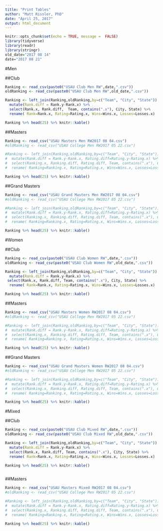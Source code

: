---
title: "Print Tables"
author: "Matt Rissler, PhD"
date: "April 25, 2017"
output: html_document
---

```{r setup, include=FALSE}
knitr::opts_chunk$set(echo = TRUE, message =  FALSE)
library(tidyverse)
library(readr)
library(stringr)
old_date="2017 08 14"
date="2017 08 21"
```

#Men

##Club

```{r MenClub, echo=FALSE, results="asis"}
Ranking <- read_csv(paste0("USAU Club Men RW",date,".csv"))
oldRanking <- read_csv(paste0("USAU Club Men RW",old_date,".csv"))

Ranking <- left_join(Ranking,oldRanking,by=c("Team", "City", "State")) %>% 
  mutate(Rank.diff = Rank.y-Rank.x) %>%
  select(Rank.x, Rank.diff,  Team, contains(".x"), City, State) %>%
  rename( Rank=Rank.x, Rating=Rating.x, Wins=Wins.x, Losses=Losses.x)

Ranking %>% head(25) %>% knitr::kable()

```

##Masters
```{r MenD3, results='asis', echo=FALSE}
Ranking <- read_csv("USAU Masters Men RW2017 08 04.csv")
#oldRanking <- read_csv("USAU College Men RW2017 05 22.csv")

#Ranking <- left_join(Ranking,oldRanking,by=c("Team", "City", "State")) %>% 
#  mutate(Rank.diff = Rank.y-Rank.x, Rating.diff=Rating.y-Rating.x) %>%
#  select(Ranking.x, Ranking.diff, Rating.diff, Team, contains(".x"), City, State) %>%
#  rename( Ranking=Ranking.x, Rating=Rating.x, Wins=Wins.x, Losses=Losses.x)

Ranking %>% head(25) %>% knitr::kable()
```


##Grand Masters

```{r Men GM, results='asis', echo=FALSE}
Ranking <- read_csv("USAU Grand Masters Men RW2017 08 04.csv")
#oldRanking <- read_csv("USAU College Men RW2017 05 22.csv")

#Ranking <- left_join(Ranking,oldRanking,by=c("Team", "City", "State")) %>% 
#  mutate(Rank.diff = Rank.y-Rank.x, Rating.diff=Rating.y-Rating.x) %>%
#  select(Ranking.x, Ranking.diff, Rating.diff, Team, contains(".x"), City, State) %>%
#  rename( Ranking=Ranking.x, Rating=Rating.x, Wins=Wins.x, Losses=Losses.x)

Ranking %>% head(25) %>% knitr::kable()

```


#Women

##Club



```{r WomenClub, echo=FALSE, results="asis"}
Ranking <- read_csv(paste0("USAU Club Women RW",date,".csv"))
oldRanking <- read_csv(paste0("USAU Club Women RW",old_date,".csv"))

Ranking <- left_join(Ranking,oldRanking,by=c("Team", "City", "State")) %>% 
  mutate(Rank.diff = Rank.y-Rank.x) %>%
 select(Rank.x, Rank.diff, Team, contains(".x"), City, State) %>%
  rename( Rank=Rank.x, Rating=Rating.x, Wins=Wins.x, Losses=Losses.x)

Ranking %>% head(25) %>% knitr::kable()
```

##Masters
```{r WomenMasters, results='asis', echo=FALSE}
Ranking <- read_csv("USAU Masters Women RW2017 08 04.csv")
#oldRanking <- read_csv("USAU College Men RW2017 05 22.csv")

#Ranking <- left_join(Ranking,oldRanking,by=c("Team", "City", "State")) %>% 
#  mutate(Rank.diff = Rank.y-Rank.x, Rating.diff=Rating.y-Rating.x) %>%
#  select(Ranking.x, Ranking.diff, Rating.diff, Team, contains(".x"), City, State) %>%
#  rename( Ranking=Ranking.x, Rating=Rating.x, Wins=Wins.x, Losses=Losses.x)

Ranking %>% head(25) %>% knitr::kable()
```

##Grand Masters

```{r WomenGrandMasters, results='asis', echo=FALSE}
Ranking <- read_csv("USAU Grand Masters Women RW2017 08 04.csv")
#oldRanking <- read_csv("USAU College Men RW2017 05 22.csv")

#Ranking <- left_join(Ranking,oldRanking,by=c("Team", "City", "State")) %>% 
#  mutate(Rank.diff = Rank.y-Rank.x, Rating.diff=Rating.y-Rating.x) %>%
#  select(Ranking.x, Ranking.diff, Rating.diff, Team, contains(".x"), City, State) %>%
#  rename( Ranking=Ranking.x, Rating=Rating.x, Wins=Wins.x, Losses=Losses.x)

Ranking %>% head(25) %>% knitr::kable()
```

#Mixed

##Club

```{r MixedClub, results='asis', echo=FALSE}
Ranking <- read_csv(paste0("USAU Club Mixed RW",date,".csv"))
oldRanking <- read_csv(paste0("USAU Club Mixed RW",old_date,".csv"))

Ranking <- left_join(Ranking,oldRanking,by=c("Team", "City", "State")) %>% 
  mutate(Rank.diff = Rank.y-Rank.x) %>%
  select(Rank.x, Rank.diff, Team, contains(".x"), City, State) %>%
  rename( Rank=Rank.x, Rating=Rating.x, Wins=Wins.x, Losses=Losses.x)

Ranking %>% head(25) %>% knitr::kable()



```


##Masters

```{r MixedMasters, results='asis', echo=FALSE}
Ranking <- read_csv("USAU Masters Mixed RW2017 08 04.csv")
#oldRanking <- read_csv("USAU College Men RW2017 05 22.csv")

#Ranking <- left_join(Ranking,oldRanking,by=c("Team", "City", "State")) %>% 
#  mutate(Rank.diff = Rank.y-Rank.x, Rating.diff=Rating.y-Rating.x) %>%
#  select(Ranking.x, Ranking.diff, Rating.diff, Team, contains(".x"), City, State) %>%
#  rename( Ranking=Ranking.x, Rating=Rating.x, Wins=Wins.x, Losses=Losses.x)

Ranking %>% head(25) %>% knitr::kable()
```